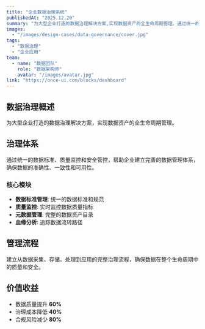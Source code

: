 ```yaml
---
title: "企业数据治理系统"
publishedAt: "2025.12.20"
summary: "为大型企业打造的数据治理解决方案,实现数据资产的全生命周期管理。通过统一的数据标准、质量监控和安全管控,帮助企业建立完善的数据管理体系,确保数据的准确性、一致性和可用性。"
images:
  - "/images/design-cases/data-governance/cover.jpg"
tags:
  - "数据治理"
  - "企业应用"
team:
  - name: "数据团队"
    role: "数据架构师"
    avatar: "/images/avatar.jpg"
link: "https://once-ui.com/blocks/dashboard"
---
```


## 数据治理概述

为大型企业打造的数据治理解决方案，实现数据资产的全生命周期管理。

## 治理体系

通过统一的数据标准、质量监控和安全管控，帮助企业建立完善的数据管理体系，确保数据的准确性、一致性和可用性。

### 核心模块

- **数据标准管理**: 统一的数据标准和规范
- **质量监控**: 实时监控数据质量指标
- **元数据管理**: 完整的数据资产目录
- **血缘分析**: 追踪数据流转路径

## 管理流程

建立从数据采集、存储、处理到应用的完整治理流程，确保数据在整个生命周期中的质量和安全。

## 价值收益

- 数据质量提升 **60%**
- 治理成本降低 **40%**
- 合规风险减少 **80%**

